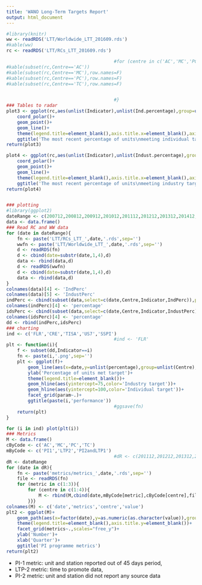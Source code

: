 ---
title: 'WANO Long-Term Targets Report'
output: html_document
---
```{r kable, fig.width=8, fig.height=4, warning=FALSE, eval=TRUE, message=FALSE, tidy=TRUE, dev='png', echo=FALSE, fig.show='hold', fig.align='center'}
#library(knitr)
ww <- readRDS('LTT/Worldwide_LTT_201609.rds')
#kable(ww)
rc <- readRDS('LTT/RCs_LTT_201609.rds')

                                        #for (centre in c('AC','MC','PC','TC')){
#kable(subset(rc,Centre=='AC'))
#kable(subset(rc,Centre=='MC'),row.names=F)
#kable(subset(rc,Centre=='PC'),row.names=F)
#kable(subset(rc,Centre=='TC'),row.names=F)


                                        #}
### Tables to radar
plot3 <- ggplot(rc,aes(unlist(Indicator),unlist(Ind.percentage),group=unlist(Centre),color=unlist(Centre)))+
    coord_polar()+
    geom_point()+
    geom_line()+
    theme(legend.title=element_blank(),axis.title.x=element_blank(),axis.title.y=element_blank())+
    ggtitle('The most recent percentage of units\nmeeting individual targets')
return(plot3)

plot4 <- ggplot(rc,aes(unlist(Indicator),unlist(Indust.percentage),group=unlist(Centre),color=unlist(Centre)))+
    coord_polar()+
    geom_point()+
    geom_line()+
    theme(legend.title=element_blank(),axis.title.x=element_blank(),axis.title.y=element_blank())+
    ggtitle('The most recent percentage of units\nmeeting industry targets')
return(plot4)


### plotting
#library(ggplot2)
dateRange <- c(200712,200812,200912,201012,201112,201212,201312,201412,201512,201609)
data <- data.frame()
### Read RC and WW data
for (date in dateRange){
    fn <- paste('LTT/RCs_LTT_',date,'.rds',sep='')
    wwfn <- paste('LTT/Worldwide_LTT_',date,'.rds',sep='')
    d <- readRDS(fn)
    d <- cbind(date=substr(date,1,4),d)
    data <- rbind(data,d)
    d <- readRDS(wwfn)
    d <- cbind(date=substr(date,1,4),d)
    data <- rbind(data,d)
}
colnames(data)[4] <- 'IndPerc'
colnames(data)[5] <- 'IndustPerc'
indPerc <- cbind(subset(data,select=c(date,Centre,Indicator,IndPerc)),param='Individual')
colnames(indPerc)[4] <- 'percentage'
idsPerc <- cbind(subset(data,select=c(date,Centre,Indicator,IndustPerc)),param='Industry')
colnames(idsPerc)[4] <- 'percentage'
dd <- rbind(indPerc,idsPerc)
### charting
ind <- c('FLR','CRE','TISA','US7','SSPI')
                                        #ind <- 'FLR'
plt <- function(i){
    f <- subset(dd,Indicator==i)
    fn <- paste(i,'.png',sep='')
    plt <- ggplot(f)+
        geom_line(aes(x=date,y=unlist(percentage),group=unlist(Centre),color=unlist(Centre)))+
        ylab('Percentage of units met target')+
        theme(legend.title=element_blank())+
        geom_hline(aes(yintercept=75,color='Industry target'))+
        geom_hline(aes(yintercept=100,color='Individual target'))+
        facet_grid(param~.)+
        ggtitle(paste(i,'performance'))
                                        #ggsave(fn)
    return(plt)
}

for (i in ind) plot(plt(i))
### Metrics
M <- data.frame()
cByCode <- c('AC','MC','PC','TC')
mByCode <- c('PI1','LTP2','PI2andLTP1')
                                        #dR <- c(201112,201212,201312,201412,201512,201609)
dR <- dateRange
for (date in dR){
    fn <- paste('metrics/metrics_',date,'.rds',sep='')
    file <- readRDS(fn)
    for (metric in c(1:3)){
        for (centre in c(1:4)){
            M <- rbind(M,cbind(date,mByCode[metric],cByCode[centre],file[metric,centre]))
        }}}
colnames(M) <- c('date','metrics','centre','value')
plt2 <- ggplot(M)+
    geom_path(aes(x=factor(date),y=as.numeric(as.character(value)),group=factor(centre),color=factor(centre)))+
    theme(legend.title=element_blank(),axis.title.y=element_blank())+
    facet_grid(metrics~.,scales="free_y")+
    ylab('Number')+
    xlab('Quarter')+
    ggtitle('PI programme metrics')
return(plt2)
```

- PI-1 metric: unit and station reported out of 45 days period,
- LTP-2 metric: time to promote data,
- PI-2 metric: unit and station did not report any source data
